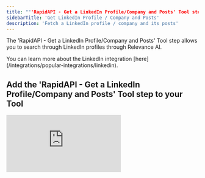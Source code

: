 ```yaml
---
title: ""'RapidAPI - Get a LinkedIn Profile/Company and Posts' Tool step"
sidebarTitle: 'Get LinkedIn Profile / Company and Posts'
description: 'Fetch a LinkedIn profile / company and its posts'
---
```


The 'RapidAPI - Get a LinkedIn Profile/Company and Posts' Tool step allows you to search through LinkedIn profiles through Relevance AI.

<Note>
  You can learn more about the LinkedIn integration [here](/integrations/popular-integrations/linkedin).
</Note>

## Add the 'RapidAPI - Get a LinkedIn Profile/Company and Posts' Tool step to your Tool

<div style={{ width:"100%",position:"relative",paddingTop:"56.25%" }}>
<iframe src="https://app.supademo.com/embed/cmekqejw305ccv9kq04eeoxpi" frameBorder="0" title="Add the RapidAPI - Get a LinkedIn Profile/Company and Posts Tool step to your Tool" allow="clipboard-write" webkitallowfullscreen="true" mozallowfullscreen="true" allowfullscreen style={{ position:"absolute",top:0,left:0,width:"100%",height:"100%",border:"3px solid #5E43CE",borderRadius:"10px" }} />

</div>

You can add the 'RapidAPI - Get a LinkedIn Profile/Company and Posts' Tool step to your Tool by:

1. Creating a new Tool, then searching for the 'RapidAPI - Get a LinkedIn Profile/Company and Posts' Tool step
2. Click 'Expand' to see the full Tool step
3. Enter the URL of the company / profile you want to get in the URL field
4. Select the Method you want to use in the Method field. You can choose from:
   - Get User Posts
   - Get User Profile
   - Get Company Posts
   - Get Company Profile
5. Click 'Run step' to test / run the Tool step, then click 'data' to see your output

## Frequently asked questions (FAQs)

<AccordionGroup>
  <Accordion title="Why are LinkedIn Tools so expensive?">
    This Tool uses [RapidAPI](https://rapidapi.com/) to perform actions in LinkedIn. The credits charged are to cover the cost of this service through RapidAPI. We recommend upgrading to a subscription in order to use this Tool.
  </Accordion>
</AccordionGroup>
